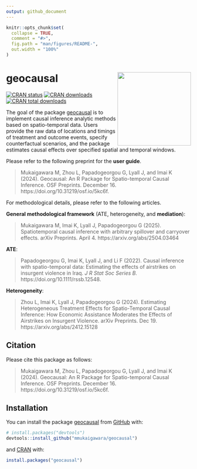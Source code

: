 ```yaml
---
output: github_document
---
```


<!-- README.md is generated from README.Rmd. Please edit that file -->

```r
knitr::opts_chunk$set(
  collapse = TRUE,
  comment = "#>",
  fig.path = "man/figures/README-",
  out.width = "100%"
)
```

# geocausal <a href="https://github.com/mmukaigawara/geocausal"><img src="inst/figure/logo.png" align="right" height="200" /></a>

<!-- badges: start -->
[![CRAN status](https://www.r-pkg.org/badges/version/geocausal)](https://CRAN.R-project.org/package=geocausal)
[![CRAN downloads](https://cranlogs.r-pkg.org/badges/geocausal)](https://cran.r-project.org/package=geocausal)
[![CRAN total downloads](https://cranlogs.r-pkg.org/badges/grand-total/geocausal)](https://cran.r-project.org/package=geocausal)
<!-- badges: end -->

The goal of the package [geocausal](https://github.com/mmukaigawara/geocausal) is to implement causal inference analytic methods based on spatio-temporal data. Users provide the raw data of locations and timings of treatment and outcome events, specify counterfactual scenarios, and the package estimates causal effects over specified spatial and temporal windows.

Please refer to the following preprint for the **user guide**.

> Mukaigawara M, Zhou L, Papadogeorgou G, Lyall J, and Imai K (2024). Geocausal: An R Package for Spatio-temporal Causal Inference. OSF Preprints. December 16. https://doi.org/10.31219/osf.io/5kc6f.

For methodological details, please refer to the following articles.

**General methodological framework** (ATE, heterogeneity, and **mediation**):

> Mukaigawara M, Imai K, Lyall J, Papadogeorgou G (2025). Spatiotemporal causal inference with arbitrary spillover and carryover effects. arXiv Preprints. April 4. https://arxiv.org/abs/2504.03464

**ATE**:

> Papadogeorgou G, Imai K, Lyall J, and Li F (2022). Causal inference with spatio-temporal data: Estimating the effects of airstrikes on insurgent violence in Iraq. _J R Stat Soc Series B._ https://doi.org/10.1111/rssb.12548. 

**Heterogeneity**:

> Zhou L, Imai K, Lyall J, Papadogeorgou G (2024). Estimating Heterogeneous Treatment Effects for Spatio-Temporal Causal Inference: How Economic Assistance Moderates the Effects of Airstrikes on Insurgent Violence. arXiv Preprints. Dec 19. https://arxiv.org/abs/2412.15128

## Citation

Please cite this package as follows:

> Mukaigawara M, Zhou L, Papadogeorgou G, Lyall J, and Imai K (2024). Geocausal: An R Package for Spatio-temporal Causal Inference. OSF Preprints. December 16. https://doi.org/10.31219/osf.io/5kc6f.

## Installation

You can install the package [geocausal](https://github.com/mmukaigawara/geocausal) from [GitHub](https://github.com/mmukaigawara/geocausal) with:

``` r
# install.packages("devtools")
devtools::install_github("mmukaigawara/geocausal")
```

and [CRAN](https://cran.r-project.org/package=geocausal) with:

```r
install.packages("geocausal")
```
